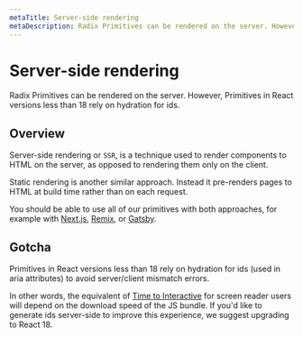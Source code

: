 ```yaml
---
metaTitle: Server-side rendering
metaDescription: Radix Primitives can be rendered on the server. However, Primitives in React versions less than 18 rely on hydration for ids.
---
```


# Server-side rendering

<Description>
  Radix Primitives can be rendered on the server. However, Primitives in React
  versions less than 18 rely on hydration for ids.
</Description>

## Overview

Server-side rendering or `SSR`, is a technique used to render components to HTML on the server, as opposed to rendering them only on the client.

Static rendering is another similar approach. Instead it pre-renders pages to HTML at build time rather than on each request.

You should be able to use all of our primitives with both approaches, for example with [Next.js](https://nextjs.org/), [Remix](https://remix.run/), or [Gatsby](https://www.gatsbyjs.com/).

## Gotcha

Primitives in React versions less than 18 rely on hydration for ids (used in aria attributes) to avoid server/client mismatch errors.

In other words, the equivalent of [Time to Interactive](https://web.dev/interactive/) for screen reader users will depend on the download speed of the JS bundle. If you'd like to generate ids server-side to improve this experience, we suggest upgrading to React 18.
